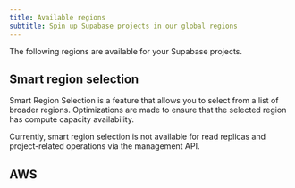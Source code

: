 ```yaml
---
title: Available regions
subtitle: Spin up Supabase projects in our global regions
---
```


The following regions are available for your Supabase projects.

## Smart region selection

Smart Region Selection is a feature that allows you to select from a list of broader regions. Optimizations are made to ensure that the selected region has compute capacity availability.

<SmartRegionsList />

Currently, smart region selection is not available for read replicas and project-related operations via the management API.

## AWS

<RegionsList />
